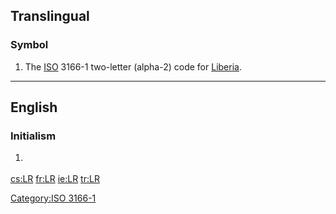 {{also|Lr|.lr}}
==Translingual==

===Symbol===
{{head|mul|symbol}}
# The [[ISO]] 3166-1 two-letter (alpha-2) code for [[Liberia]].

[[Category:ISO 3166-1]]

----

==English==

===Initialism===
{{en-initialism}}

# {{computing}} {{initialism of|[[left|'''L'''eft]] to right,  reversed [[rightmost|'''R'''ightmost]] derivation}} {{gloss|used with [[parser]]s}}

[[cs:LR]]
[[fr:LR]]
[[ie:LR]]
[[tr:LR]]